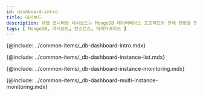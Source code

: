 ```yaml
---
id: dashboard-intro
title: 대시보드
description: 와탭 모니터링 대시보드는 MongoDB 데이터베이스 프로젝트의 전체 현황을 한 눈에 파악하기 위한 기능을 제공합니다.
tags: [ MongoDB, 대시보드, 인스턴스, 데이터베이스 ]
---
```


{@include: ../common-items/_db-dashboard-intro.mdx}

{@include: ../common-items/_db-dashboard-instance-list.mdx}

{@include: ../common-items/_db-dashboard-instance-monitoring.mdx}  

{@include: ../common-items/_db-dashboard-multi-instance-monitoring.mdx}